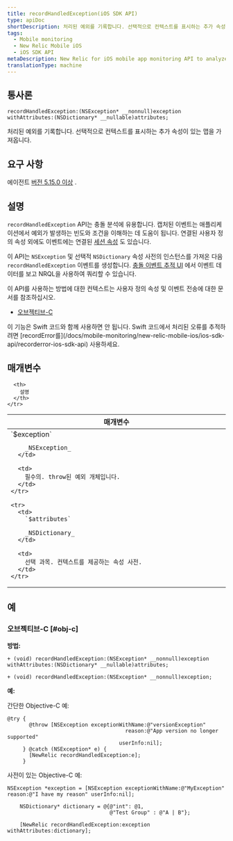 ```yaml
---
title: recordHandledException(iOS SDK API)
type: apiDoc
shortDescription: 처리된 예외를 기록합니다. 선택적으로 컨텍스트를 표시하는 추가 속성이 있는 맵을 가져옵니다.
tags:
  - Mobile monitoring
  - New Relic Mobile iOS
  - iOS SDK API
metaDescription: New Relic for iOS mobile app monitoring API to analyze handled exceptions and thrown exceptions.
translationType: machine
---
```


## 통사론

```
recordHandledException:(NSException* __nonnull)exception withAttributes:(NSDictionary* __nullable)attributes;
```

처리된 예외를 기록합니다. 선택적으로 컨텍스트를 표시하는 추가 속성이 있는 맵을 가져옵니다.

## 요구 사항

에이전트 [버전 5.15.0 이상](/docs/release-notes/mobile-release-notes/ios-release-notes) .

## 설명

`recordHandledException` API는 충돌 분석에 유용합니다. 캡처된 이벤트는 애플리케이션에서 예외가 발생하는 빈도와 조건을 이해하는 데 도움이 됩니다. 연결된 사용자 정의 속성 외에도 이벤트에는 연결된 [세션 속성](/docs/insights/insights-data-sources/default-attributes/mobile-default-attributes-insights) 도 있습니다.

이 API는 `NSException` 및 선택적 `NSDictionary` 속성 사전의 인스턴스를 가져온 다음 `recordHandledException` 이벤트를 생성합니다. [충돌 이벤트 추적 UI](/docs/mobile-monitoring/mobile-monitoring-ui/crashes/mobile-crash-event-trail) 에서 이벤트 데이터를 보고 NRQL을 사용하여 쿼리할 수 있습니다.

이 API를 사용하는 방법에 대한 컨텍스트는 사용자 정의 속성 및 이벤트 전송에 대한 문서를 참조하십시오.

* [오브젝티브-C](/docs/mobile-monitoring/new-relic-mobile-ios/install-configure/work-ios-sdk-api#objc-custom-att-events)

<Callout variant="important">
  이 기능은 Swift 코드와 함께 사용하면 안 됩니다. Swift 코드에서 처리된 오류를 추적하려면 [recordError를](/docs/mobile-monitoring/new-relic-mobile-ios/ios-sdk-api/recorderror-ios-sdk-api) 사용하세요.
</Callout>

## 매개변수

<table>
  <thead>
    <tr>
      <th width="25%">
        매개변수
      </th>

      <th>
        설명
      </th>
    </tr>
  </thead>

  <tbody>
    <tr>
      <td>
        `$exception`

        _NSException_
      </td>

      <td>
        필수의. throw된 예외 개체입니다.
      </td>
    </tr>

    <tr>
      <td>
        `$attributes​`

        _NSDictionary_
      </td>

      <td>
        선택 과목. 컨텍스트를 제공하는 속성 사전.
      </td>
    </tr>
  </tbody>
</table>

## 예

### 오브젝티브-C [#obj-c]

**방법:**

```
+ (void) recordHandledException:(NSException* __nonnull)exception withAttributes:(NSDictionary* __nullable)attributes;

+ (void) recordHandledException:(NSException* __nonnull)exception;
```

**예:**

간단한 Objective-C 예:

```
@try {
       @throw [NSException exceptionWithName:@"versionException"
                                      reason:@"App version no longer supported"
                                    userInfo:nil];
     } @catch (NSException* e) {
       [NewRelic recordHandledException:e];
     }
```

사전이 있는 Objective-C 예:

```
NSException *exception = [NSException exceptionWithName:@"MyException" reason:@"I have my reason" userInfo:nil];
    
    NSDictionary* dictionary = @{@"int": @1,
                                 @"Test Group" : @"A | B"};
    
    [NewRelic recordHandledException:exception withAttributes:dictionary];
```